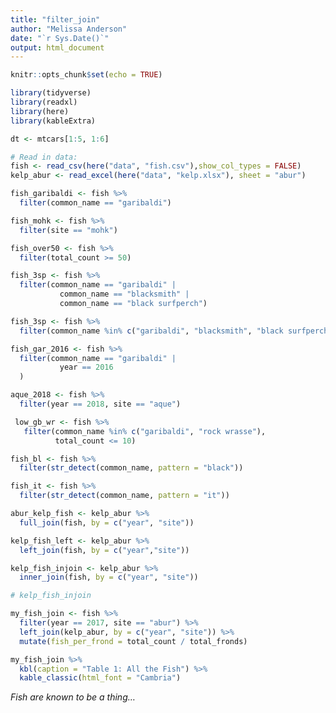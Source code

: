 ```yaml
---
title: "filter_join"
author: "Melissa Anderson"
date: "`r Sys.Date()`"
output: html_document
---
```


```r
knitr::opts_chunk$set(echo = TRUE)

library(tidyverse)
library(readxl)
library(here) 
library(kableExtra)

dt <- mtcars[1:5, 1:6]
```

```r
# Read in data: 
fish <- read_csv(here("data", "fish.csv"),show_col_types = FALSE)
kelp_abur <- read_excel(here("data", "kelp.xlsx"), sheet = "abur")

fish_garibaldi <- fish %>% 
  filter(common_name == "garibaldi")

fish_mohk <- fish %>% 
  filter(site == "mohk")

fish_over50 <- fish %>% 
  filter(total_count >= 50)

fish_3sp <- fish %>% 
  filter(common_name == "garibaldi" | 
           common_name == "blacksmith" | 
           common_name == "black surfperch")

fish_3sp <- fish %>% 
  filter(common_name %in% c("garibaldi", "blacksmith", "black surfperch"))

fish_gar_2016 <- fish %>% 
  filter(common_name == "garibaldi" | 
           year == 2016
  )

aque_2018 <- fish %>% 
  filter(year == 2018, site == "aque")

 low_gb_wr <- fish %>% 
   filter(common_name %in% c("garibaldi", "rock wrasse"), 
          total_count <= 10)

fish_bl <- fish %>% 
  filter(str_detect(common_name, pattern = "black")) 

fish_it <- fish %>% 
  filter(str_detect(common_name, pattern = "it")) 

abur_kelp_fish <- kelp_abur %>% 
  full_join(fish, by = c("year", "site")) 

kelp_fish_left <- kelp_abur %>% 
  left_join(fish, by = c("year","site"))

kelp_fish_injoin <- kelp_abur %>% 
  inner_join(fish, by = c("year", "site"))

# kelp_fish_injoin

my_fish_join <- fish %>% 
  filter(year == 2017, site == "abur") %>% 
  left_join(kelp_abur, by = c("year", "site")) %>% 
  mutate(fish_per_frond = total_count / total_fronds)

my_fish_join %>%
  kbl(caption = "Table 1: All the Fish") %>%
  kable_classic(html_font = "Cambria")

```
*Fish are known to be a thing...*
